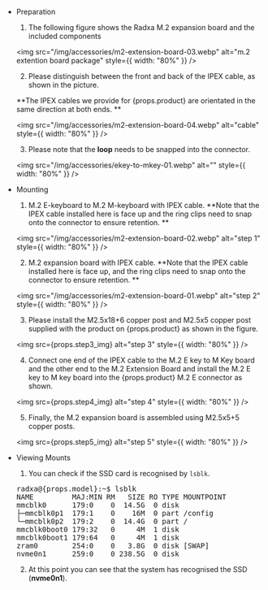 - Preparation

  1. The following figure shows the Radxa M.2 expansion board and the included components

  <img src="/img/accessories/m2-extension-board-03.webp" alt="m.2 extention board package" style={{ width: "80%" }} />

  2. Please distinguish between the front and back of the IPEX cable, as shown in the picture.

  **The IPEX cables we provide for {props.product} are orientated in the same direction at both ends. **

  <img src="/img/accessories/m2-extension-board-04.webp" alt="cable" style={{ width: "80%" }} />

  3. Please note that the **loop** needs to be snapped into the connector.

  <img src="/img/accessories/ekey-to-mkey-01.webp" alt="" style={{ width: "80%" }} />

- Mounting

  1. M.2 E-keyboard to M.2 M-keyboard with IPEX cable. **Note that the IPEX cable installed here is face up and the ring clips need to snap onto the connector to ensure retention. **
 
  <img src="/img/accessories/m2-extension-board-02.webp" alt="step 1" style={{ width: "80%" }}  />
 
  2. M.2 expansion board with IPEX cable. **Note that the IPEX cable installed here is face up, and the ring clips need to snap onto the connector to ensure retention. **
 
  <img src="/img/accessories/m2-extension-board-01.webp" alt="step 2" style={{ width: "80%" }} />
 
  3. Please install the M2.5x18+6 copper post and M2.5x5 copper post supplied with the product on {props.product} as shown in the figure.

  <img src={props.step3_img} alt="step 3" style={{ width: "80%" }} />
 
  4. Connect one end of the IPEX cable to the M.2 E key to M Key board and the other end to the M.2 Extension Board and install the M.2 E key to M key board into the {props.product} M.2 E connector as shown.

  <img src={props.step4_img} alt="step 4" style={{ width: "80%" }} />

  5. Finally, the M.2 expansion board is assembled using M2.5x5+5 copper posts.

  <img src={props.step5_img} alt="step 5" style={{ width: "80%" }} />

- Viewing Mounts

  1. You can check if the SSD card is recognised by `lsblk`.

  <pre>
  radxa@{props.model}:~$ lsblk
  NAME         MAJ:MIN RM   SIZE RO TYPE MOUNTPOINT
  mmcblk0      179:0    0  14.5G  0 disk
  ├─mmcblk0p1  179:1    0    16M  0 part /config
  └─mmcblk0p2  179:2    0  14.4G  0 part /
  mmcblk0boot0 179:32   0     4M  1 disk
  mmcblk0boot1 179:64   0     4M  1 disk
  zram0        254:0    0   3.8G  0 disk [SWAP]
  nvme0n1      259:0    0 238.5G  0 disk
  </pre>
  
  2. At this point you can see that the system has recognised the SSD (**nvme0n1**).
